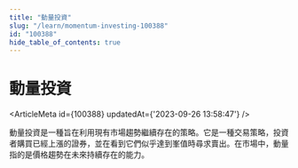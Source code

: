 ```yaml
---
title: "動量投資"
slug: "/learn/momentum-investing-100388"
id: "100388"
hide_table_of_contents: true
---
```



# 動量投資

<ArticleMeta id={100388} updatedAt={'2023-09-26 13:58:47'} />
<div className='border-solid border-b border-t-0 my-4 border-[var(--ifm-color-gray-300)]' />

動量投資是一種旨在利用現有市場趨勢繼續存在的策略。它是一種交易策略，投資者購買已經上漲的證券，並在看到它們似乎達到峯值時尋求賣出。在市場中，動量指的是價格趨勢在未來持續存在的能力。
